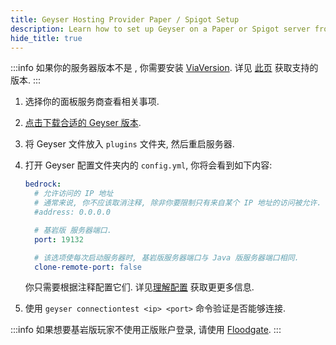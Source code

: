 ```yaml
---
title: Geyser Hosting Provider Paper / Spigot Setup
description: Learn how to set up Geyser on a Paper or Spigot server from a hosting provider.
hide_title: true
---
```



:::info
如果你的服务器版本不是 <Versions platform="java"/>, 你需要安装 <a href="https://viaversion.com/">ViaVersion</a>.
详见 [此页](/wiki/geyser/supported-versions/) 获取支持的版本.
:::

1. 选择你的面板服务商查看相关事项.
2. [点击下载合适的 Geyser 版本](/download).
3. 将 Geyser 文件放入 `plugins` 文件夹, 然后重启服务器.
4. 打开 Geyser 配置文件夹内的 `config.yml`, 你将会看到如下内容:

    ```yaml
    bedrock:
      # 允许访问的 IP 地址
      # 通常来说, 你不应该取消注释, 除非你要限制只有来自某个 IP 地址的访问被允许.
      #address: 0.0.0.0

      # 基岩版 服务器端口.
      port: 19132

      # 该选项使每次启动服务器时, 基岩版服务器端口与 Java 版服务器端口相同.
      clone-remote-port: false
    ``` 
    你只需要根据注释配置它们.
    详见[理解配置](/wiki/geyser/understanding-the-config/) 获取更更多信息.

5. 使用 `geyser connectiontest <ip> <port>` 命令验证是否能够连接.

:::info
如果想要基岩版玩家不使用正版账户登录, 请使用 <a href="/wiki/floodgate/setup/">Floodgate</a>.
:::
